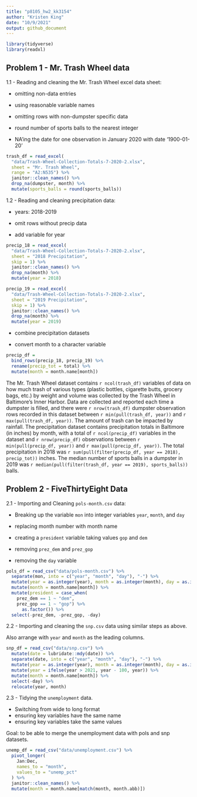 ```yaml
---
title: "p8105_hw2_kk3154"
author: "Kristen King"
date: "10/9/2021"
output: github_document
---
```


```r
library(tidyverse)
library(readxl)
```

## Problem 1 - Mr. Trash Wheel data

1.1 - Reading and cleaning the Mr. Trash Wheel excel data sheet:

* omitting non-data entries

* using reasonable variable names

* omitting rows with non-dumpster specific data

* round number of sports balls to the nearest integer

* NA'ing the date for one observation in January 2020 with date '1900-01-20'

```r
trash_df = read_excel(
  "data/Trash-Wheel-Collection-Totals-7-2020-2.xlsx",
  sheet = "Mr. Trash Wheel", 
  range = "A2:N535") %>% 
  janitor::clean_names() %>% 
  drop_na(dumpster, month) %>% 
  mutate(sports_balls = round(sports_balls))
```

1.2 - Reading and cleaning precipitation data:

* years: 2018-2019
  
* omit rows without precip data
  
* add variable for year

```r
precip_18 = read_excel(
  "data/Trash-Wheel-Collection-Totals-7-2020-2.xlsx",
  sheet = "2018 Precipitation",
  skip = 1) %>% 
  janitor::clean_names() %>% 
  drop_na(month) %>% 
  mutate(year = 2018)

precip_19 = read_excel(
  "data/Trash-Wheel-Collection-Totals-7-2020-2.xlsx",
  sheet = "2019 Precipitation",
  skip = 1) %>% 
  janitor::clean_names() %>% 
  drop_na(month) %>% 
  mutate(year = 2019)
```

* combine precipitation datasets

* convert month to a character variable

```r
precip_df = 
  bind_rows(precip_18, precip_19) %>% 
  rename(precip_tot = total) %>% 
  mutate(month = month.name[month])
```

The Mr. Trash Wheel dataset contains `r ncol(trash_df)` variables of data on how much trash of various types (plastic bottles, cigarette butts, grocery bags, etc.) by weight and volume was collected by the Trash Wheel in Baltimore's Inner Harbor. Data are collected and reported each time a dumpster is filled, and there were `r nrow(trash_df)` dumpster observation rows recorded in this dataset between `r min(pull(trash_df, year))` and `r max(pull(trash_df, year))`. The amount of trash can be impacted by rainfall. The precipitation dataset contains precipitation totals in Baltimore (in inches) by month, with a total of `r ncol(precip_df)` variables in the dataset and `r nrow(precip_df)` observations between `r min(pull(precip_df, year))` and `r max(pull(precip_df, year))`. The total precipitation in 2018 was `r sum(pull(filter(precip_df, year == 2018), precip_tot))` inches. The median number of sports balls in a dumpster in 2019 was `r median(pull(filter(trash_df, year == 2019), sports_balls))` balls.


## Problem 2 - FiveThirtyEight Data

2.1 - Importing and Cleaning `pols-month.csv` data:

* Breaking up the variable `mon` into integer variables `year`, `month`, and `day`

* replacing month number with month name

* creating a `president` variable taking values `gop` and `dem`

* removing `prez_dem` and `prez_gop`

* removing the `day` variable

```r
pols_df = read_csv("data/pols-month.csv") %>% 
  separate(mon, into = c("year", "month", "day"), "-") %>% 
  mutate(year = as.integer(year), month = as.integer(month), day = as.integer(day)) %>% 
  mutate(month = month.name[month]) %>% 
  mutate(president = case_when(
    prez_dem == 1 ~ "dem",
    prez_gop == 1 ~ "gop") %>% 
      as.factor()) %>% 
  select(-prez_dem, -prez_gop, -day)
```

2.2 - Importing and cleaning the `snp.csv` data using similar steps as above.

Also arrange with `year` and `month` as the leading columns.

```r
snp_df = read_csv("data/snp.csv") %>% 
  mutate(date = lubridate::mdy(date)) %>% 
  separate(date, into = c("year", "month", "day"), "-") %>% 
  mutate(year = as.integer(year), month = as.integer(month), day = as.integer(day)) %>% 
  mutate(year = ifelse(year > 2021, year - 100, year)) %>% 
  mutate(month = month.name[month]) %>% 
  select(-day) %>% 
  relocate(year, month)
```

2.3 - Tidying the `unemployment` data.

* Switching from wide to long format
* ensuring key variables have the same name
* ensuring key variables take the same values

Goal: to be able to merge the unemployment data with pols and snp datasets.

```r
unemp_df = read_csv("data/unemployment.csv") %>% 
  pivot_longer(
    Jan:Dec,
    names_to = "month",
    values_to = "unemp_pct"
  ) %>% 
  janitor::clean_names() %>% 
  mutate(month = month.name[match(month, month.abb)])
```



